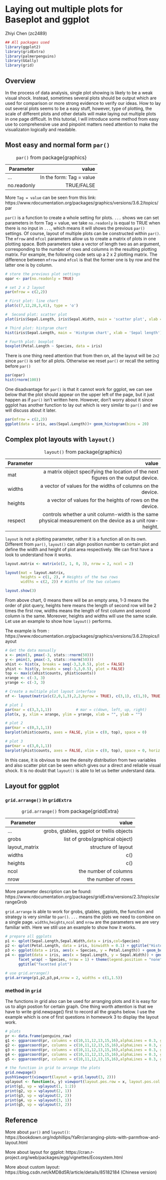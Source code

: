 # Laying out multiple plots for Baseplot and ggplot

Zhiyi Chen (zc2489)

```r
## All packages used
library(ggplot2)
library(gridExtra)
library(palmerpenguins)
library(GGally)
library(grid)
```

## Overview

In the process of data analysis, single plot showing is likely to be a weak visual shock. Instead, sometimes several plots should be output which are used for comparison or more strong evidence to verify our ideas. How to lay out several plots seems to be a easy stuff, however, type of plotting, the scale of different plots and other details will make laying out multiple plots in one page difficult. In this tutorial, I will introduce some method from easy use to comprehensive use and pinpoint matters need attention to make the visualizaton logically and readable.

## Most easy and normal form `par()`

Parameter     value     
-------     ------ 
     ...     In the form: Tag = value                    
no.readonly     TRUE/FALSE                 
                   
Table:  `par()` from package{graphics}

More `Tag = value` can be seen from this link: https://www.rdocumentation.org/packages/graphics/versions/3.6.2/topics/par

`par()` is a function to create a whole setting for plots. `...` shows we can set parameters in form Tag = value, we take `no.readonly` is equal to TRUE when there is no input in `...`, which means it will shows the previous `par()` settings. Of course, layout of multiple plots can be constructed within `par()`. The `mfrow` and `mfcol` parameters allow us to create a matrix of plots in one plotting space. Both parameters take a vector of length two as an argument, corresponding to the number of rows and columns in the resulting plotting matrix. For example, the following code sets up a 2 x 2 plotting matrix. The difference between `mfrow` and `mfcol` is that the former one is by row and the latter one is by column.

```r
# store the previous plot settings
opar <- par(no.readonly = TRUE)

# set 2 x 2 layout
par(mfrow = c(2,2))

# First plot: line chart
plot(c(7,12,28,3,41), type = 'o')

#  Second plot: scatter plot 
plot(iris$Sepal.Length, iris$Sepal.Width, main = 'scatter plot', xlab = 'Sepal length', ylab = 'Sepal width')

# Third plot: histgram chart
hist(iris$Sepal.Length, main = 'Histgram chart', xlab = 'Sepal length')

# Fourth plot: boxplot
boxplot(Petal.Length ~ Species, data = iris)
```

There is one thing need attention that from then on, all the layout will be `2x2` since `par()` is set for all plots. Otherwise we reset `par()` or recall the setting before `par()`

```r
par(opar)
hist(rnorm(100))
```

One disadvantage for `par()` is that it cannot work for ggplot, we can see below that the plot should appear on the upper left of the page, but it just happen as if `par()` isn't written here. However, don't worry about it since ggplot has another function to lay out which is very similar to `par()` and we will discuss about it later.

```r
par(mfrow = c(2,2))
ggplot(data = iris, aes(Sepal.Length))+ geom_histogram(bins = 20)
```

## Complex plot layouts with `layout()`

Parameter     value     
-------     ------ 
     mat     a matrix object specifying the location of the next  figures on the output device.                    
widths       a vector of values for the widths of columns on the device.
heights      a vector of values for the heights of rows on the device.
respect      controls whether a unit column-width is the same physical measurement on the device as a unit row-height.
                   
Table:  `layout()` from package{graphics}

`layout` is not a plotting parameter, rather it is a function all on its own. Different from `par()`, `layout()` can align position number to certain plot and define the width and height of plot area respectively. We can first have a look to understand how it works.

```r
layout.matrix <- matrix(c(2, 1, 0, 3), nrow = 2, ncol = 2)

layout(mat = layout.matrix,
       heights = c(1, 2), # Heights of the two rows
       widths = c(2, 2)) # Widths of the two columns

layout.show(3)
```

From above chart, 0 means there will be an empty area, 1-3 means the order of plot query, heights here means the length of second row will be 2 times the first row, widths means the length of first column and second column is the same. Moreover, heights and widths will use the same scale. Let use an example to show how `layout()` performs.

The example is from : https://www.rdocumentation.org/packages/graphics/versions/3.6.2/topics/layout

```r
# Get the data manually
x <- pmin(3, pmax(-3, stats::rnorm(50)))
y <- pmin(3, pmax(-3, stats::rnorm(50)))
xhist <- hist(x, breaks = seq(-3,3,0.5), plot = FALSE)
yhist <- hist(y, breaks = seq(-3,3,0.5), plot = FALSE)
top <- max(c(xhist$counts, yhist$counts))
xrange <- c(-3, 3)
yrange <- c(-3, 3)

# Create a multiple plot layout interface
nf <- layout(matrix(c(2,0,1,3),2,2,byrow = TRUE), c(3,1), c(1,3), TRUE)

# plot 1
par(mar = c(3,3,1,1))           # mar = c(down, left, up, right)
plot(x, y, xlim = xrange, ylim = yrange, xlab = "", ylab = "")

# plot 2
par(mar = c(0,3,1,1))
barplot(xhist$counts, axes = FALSE, ylim = c(0, top), space = 0)

# plot 3
par(mar = c(3,0,1,1))
barplot(yhist$counts, axes = FALSE, xlim = c(0, top), space = 0, horiz = TRUE)
```

In this case, it is obvious to see the density distribution from two variables and also scatter plot can be seen which gives our a direct and reliable visual shock. It is no doubt that `layout()` is able to let us better understand data.

## Layout for ggplot

### `grid.arrange()` in `gridExtra`

Parameter     value     
--------     ------ 
     ...          grobs, gtables, ggplot or trellis objects
     grobs        list of grobs(graphical object)
layout_matrix        structure of layout
     widths          c()
     heights         c()
     ncol            the number of columns
     nrow            the number of rows
     
Table: `grid.arrange()` from package{griddExtra}

More parameter description can be found: https://www.rdocumentation.org/packages/gridExtra/versions/2.3/topics/arrangeGrob

`grid.arrange` is able to work for grobs, gtables, ggplots, the function and strategy is very similar to `par()`. `...` means the plots we need to combine on a single page. `widths`,`heights`,`ncol` and `nrow` are the parameters we are very familiar with. Here we still use an example to show how it works.  

```r
# prepare all ggplots
p1 <- qplot(Sepal.Length,Sepal.Width,data = iris,col=Species)
p2 <- qplot(Petal.Length, data = iris, binwidth = 0.1) + ggtitle("Histogram")
p3 <- ggplot(data = iris, aes(x = Species, y = Petal.Length)) + geom_boxplot()
p4 <- ggplot(data = iris, aes(x = Sepal.Length, y = Sepal.Width)) + geom_point(aes(col = Species)) +
      facet_wrap( ~ Species, nrow = 1) + theme(legend.position = "none") +
      ggtitle("facetted plot")
      
# use grid.arrange()
grid.arrange(p1,p2,p3,p4,nrow = 2, widths = c(1,1.5))
```


### method in `grid`

The functions in grid also can be used for arranging plots and it is easy for us to align postion for certain graph. One thing worth attention is that we have to write grid.newpage() first to record all the graphs below. I use the example which is one of first questions in homework 3 to display the layout work.

```r
# plots
pr <- data.frame(penguins_raw)
g1 <- ggparcoord(pr, columns = c(10,11,12,13,15,16),alphaLines = 0.3, groupColumn = "Species") + ggtitle("Clusters in Species")
g2 <- ggparcoord(pr, columns = c(10,11,12,13,15,16),alphaLines = 0.3, groupColumn = "Island") + ggtitle("Clusters in Island")
g3 <- ggparcoord(pr, columns = c(10,11,12,13,15,16),alphaLines = 0.3, groupColumn = "Clutch.Completion") + ggtitle("clusters in Clutch.Completion")
g4 <- ggparcoord(pr, columns = c(10,11,12,13,15,16),alphaLines = 0.3, groupColumn = "Date.Egg") + ggtitle("Clusters in Date.Egg")
g5 <- ggparcoord(pr, columns = c(10,11,12,13,15,16),alphaLines = 0.3, groupColumn = "Sex")

# the function in grid to arrange the plots
grid.newpage()
pushViewport(viewport(layout = grid.layout(3, 2)))
vplayout <- function(x, y) viewport(layout.pos.row = x, layout.pos.col = y)
print(g1, vp = vplayout(1, 1:2))
print(g2, vp = vplayout(2, 1))
print(g3, vp = vplayout(2, 2))
print(g4, vp = vplayout(3, 1))
print(g5, vp = vplayout(3, 2))
```

## Reference

More about `par()` and `layout()`: https://bookdown.org/ndphillips/YaRrr/arranging-plots-with-parmfrow-and-layout.html

More about layout for ggplot: https://cran.r-project.org/web/packages/egg/vignettes/Ecosystem.html

More about custom layout: https://blog.csdn.net/kMD8d5R/article/details/85182184 (Chinese version)






